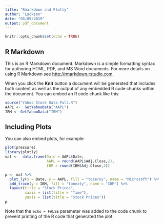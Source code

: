 ```yaml
---
title: "Rmarkdown and Plotly"
author: "Luckson"
date: "08/09/2019"
output: pdf_document
---
```


```r
knitr::opts_chunk$set(echo = TRUE)
```

## R Markdown

This is an R Markdown document. Markdown is a simple formatting syntax for authoring HTML, PDF, and MS Word documents. For more details on using R Markdown see <http://rmarkdown.rstudio.com>.

When you click the **Knit** button a document will be generated that includes both content as well as the output of any embedded R code chunks within the document. You can embed an R code chunk like this:

```r
source("Yahoo Stock Data Pull.R")
AAPL <-  GetYahooData("AAPL")
IBM <- GetYahooData("IBM")

```

## Including Plots

You can also embed plots, for example:

```r
plot(pressure)
library(plotly)
mat <-  data.frame(Date = AAPL$Date, 
                   AAPL = round(AAPL$Adj.Close,2),
                   IBM = round(IBM$Adj.Close,2))

p <- mat %>% 
  plot_ly(x = Date, y = AAPL, fill = "tozeroy", name = "Microsoft") %>% 
  add_trace(y = IBM, fill = "tonexty", name = "IBM") %>% 
  layout(title = "Stock Prices", 
         xaxis = list(title = "Time"),
         yaxis = list(title = "Stock Prices"))
p  
```

Note that the `echo = FALSE` parameter was added to the code chunk to prevent printing of the R code that generated the plot.
